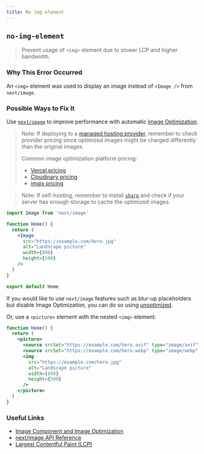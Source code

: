 ```yaml
---
title: No img element
---
```


## `no-img-element`

> Prevent usage of `<img>` element due to slower LCP and higher bandwidth.

### Why This Error Occurred

An `<img>` element was used to display an image instead of `<Image />` from `next/image`.

### Possible Ways to Fix It

Use [`next/image`](/docs/api-reference/next/image) to improve performance with automatic [Image Optimization](/docs/basic-features/image-optimization).

> Note: If deploying to a [managed hosting provider](/docs/deployment), remember to check provider pricing since optimized images might be charged differently than the original images.
>
> Common image optimization platform pricing:
>
> - [Vercel pricing](https://vercel.com/pricing)
> - [Cloudinary pricing](https://cloudinary.com/pricing)
> - [imgix pricing](https://imgix.com/pricing)

> Note: If self-hosting, remember to install [`sharp`](https://www.npmjs.com/package/sharp) and check if your server has enough storage to cache the optimized images.

```jsx filename="pages/index.js"
import Image from 'next/image'

function Home() {
  return (
    <Image
      src="https://example.com/hero.jpg"
      alt="Landscape picture"
      width={800}
      height={500}
    />
  )
}

export default Home
```

If you would like to use `next/image` features such as blur-up placeholders but disable Image Optimization, you can do so using [unoptimized](/docs/api-reference/next/image#unoptimized).

Or, use a `<picture>` element with the nested `<img>` element:

```jsx filename="pages/index.js"
function Home() {
  return (
    <picture>
      <source srcSet="https://example.com/hero.avif" type="image/avif" />
      <source srcSet="https://example.com/hero.webp" type="image/webp" />
      <img
        src="https://example.com/hero.jpg"
        alt="Landscape picture"
        width={800}
        height={500}
      />
    </picture>
  )
}
```

### Useful Links

- [Image Component and Image Optimization](/docs/basic-features/image-optimization)
- [next/image API Reference](/docs/api-reference/next/image)
- [Largest Contentful Paint (LCP)](https://nextjs.org/learn/seo/web-performance/lcp)
